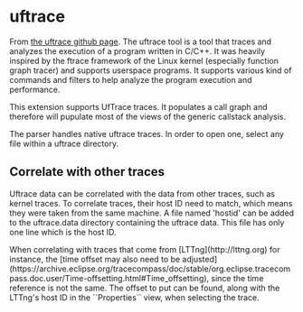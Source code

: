
= uftrace =

From [https://github.com/namhyung/uftrace the uftrace github page]. The uftrace tool is a tool that
traces and analyzes the execution of a program written in C/C++. It was heavily inspired by the ftrace
framework of the Linux kernel (especially function graph tracer) and supports userspace programs. It
supports various kind of commands and filters to help analyze the program execution and performance.

This extension supports UfTrace traces. It populates a call graph and therefore will pupulate most
of the views of the generic callstack analysis.

The parser handles native uftrace traces. In order to open one, select any file within a uftrace
directory.

== Correlate with other traces ==

Uftrace data can be correlated with the data from other traces, such as kernel traces. To correlate
traces, their host ID need to match, which means they were taken from the same machine. A file named
'hostid' can be added to the uftrace.data directory containing the uftrace data. This file has only one
line which is the host ID.

When correlating with traces that come from [LTTng](http://lttng.org) for instance, the [time offset may
also need to be adjusted](https://archive.eclipse.org/tracecompass/doc/stable/org.eclipse.tracecompass.doc.user/Time-offsetting.html#Time_offsetting),
since the time reference is not the same. The offset to put can be found, along with the LTTng's host ID
in the ``Properties`` view, when selecting the trace.